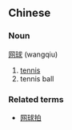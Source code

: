 ==Chinese==
===Noun===
[[网]][[球]] (wangqiu)

# [[tennis]]
# tennis ball

===Related terms===
*[[网球拍]]